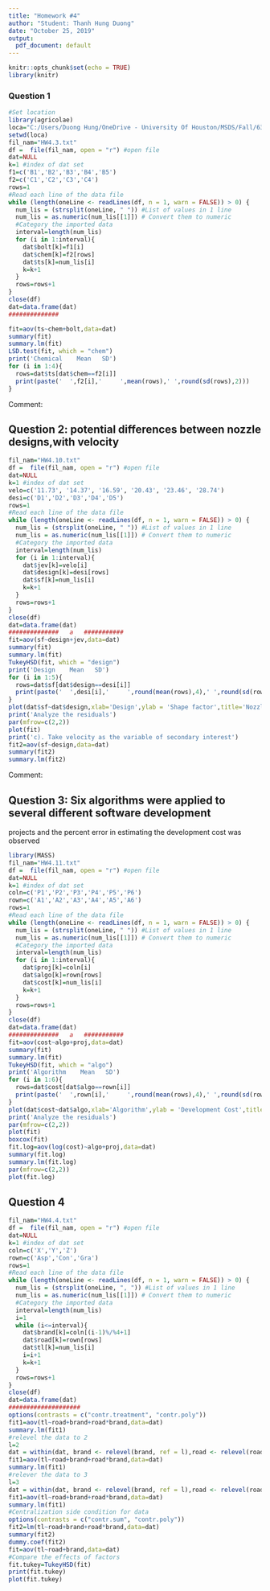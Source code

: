```yaml
---
title: "Homework #4"
author: "Student: Thanh Hung Duong"
date: "October 25, 2019"
output:
  pdf_document: default
---
```


```r
knitr::opts_chunk$set(echo = TRUE)
library(knitr)
```

### Question 1

```r
#Set location
library(agricolae)
loca="C:/Users/Duong Hung/OneDrive - University Of Houston/MSDS/Fall/6357/HW"
setwd(loca)
fil_nam="HW4.3.txt"
df =  file(fil_nam, open = "r") #open file
dat=NULL
k=1 #index of dat set
f1=c('B1','B2','B3','B4','B5')
f2=c('C1','C2','C3','C4')
rows=1
#Read each line of the data file
while (length(oneLine <- readLines(df, n = 1, warn = FALSE)) > 0) {
  num_lis = (strsplit(oneLine, " ")) #List of values in 1 line
  num_lis = as.numeric(num_lis[[1]]) # Convert them to numeric
  #Category the imported data
  interval=length(num_lis)
  for (i in 1:interval){
    dat$bolt[k]=f1[i]
    dat$chem[k]=f2[rows]
    dat$ts[k]=num_lis[i]
    k=k+1
  }
  rows=rows+1
} 
close(df)
dat=data.frame(dat)
##############

fit=aov(ts~chem+bolt,data=dat)
summary(fit)
summary.lm(fit)
LSD.test(fit, which = "chem")
print('Chemical    Mean   SD')
for (i in 1:4){
  rows=dat$ts[dat$chem==f2[i]]
  print(paste('  ',f2[i],'     ',mean(rows),' ',round(sd(rows),2)))
}

```

Comment:

\hrulefill

\hrulefill

\hrulefill

\hrulefill

\hrulefill

## Question 2: potential differences between nozzle designs,with velocity

```r
fil_nam="HW4.10.txt"
df =  file(fil_nam, open = "r") #open file
dat=NULL
k=1 #index of dat set
velo=c('11.73', '14.37', '16.59', '20.43', '23.46', '28.74')
desi=c('D1','D2','D3','D4','D5')
rows=1
#Read each line of the data file
while (length(oneLine <- readLines(df, n = 1, warn = FALSE)) > 0) {
  num_lis = (strsplit(oneLine, " ")) #List of values in 1 line
  num_lis = as.numeric(num_lis[[1]]) # Convert them to numeric
  #Category the imported data
  interval=length(num_lis)
  for (i in 1:interval){
    dat$jev[k]=velo[i]
    dat$design[k]=desi[rows]
    dat$sf[k]=num_lis[i]
    k=k+1
  }
  rows=rows+1
} 
close(df)
dat=data.frame(dat)
##############   a   ###########
fit=aov(sf~design+jev,data=dat)
summary(fit)
summary.lm(fit)
TukeyHSD(fit, which = "design")
print('Design    Mean   SD')
for (i in 1:5){
  rows=dat$sf[dat$design==desi[i]]
  print(paste('  ',desi[i],'     ',round(mean(rows),4),' ',round(sd(rows),4)))
}
plot(dat$sf~dat$design,xlab='Design',ylab = 'Shape factor',title='Nozzle design vs Shape factor')
print('Analyze the residuals')
par(mfrow=c(2,2))
plot(fit)
print('c). Take velocity as the variable of secondary interest')
fit2=aov(sf~design,data=dat)
summary(fit2)
summary.lm(fit2)
```
Comment:

\hrulefill

\hrulefill

\hrulefill

\hrulefill

\hrulefill

\hrulefill

\hrulefill

## Question 3: Six algorithms were applied to several different software development 
projects and the percent error in estimating the development cost was observed


```r
library(MASS)
fil_nam="HW4.11.txt"
df =  file(fil_nam, open = "r") #open file
dat=NULL
k=1 #index of dat set
coln=c('P1','P2','P3','P4','P5','P6')
rown=c('A1','A2','A3','A4','A5','A6')
rows=1
#Read each line of the data file
while (length(oneLine <- readLines(df, n = 1, warn = FALSE)) > 0) {
  num_lis = (strsplit(oneLine, " ")) #List of values in 1 line
  num_lis = as.numeric(num_lis[[1]]) # Convert them to numeric
  #Category the imported data
  interval=length(num_lis)
  for (i in 1:interval){
    dat$proj[k]=coln[i]
    dat$algo[k]=rown[rows]
    dat$cost[k]=num_lis[i]
    k=k+1
  }
  rows=rows+1
} 
close(df)
dat=data.frame(dat)
##############   a   ###########
fit=aov(cost~algo+proj,data=dat)
summary(fit)
summary.lm(fit)
TukeyHSD(fit, which = "algo")
print('Algorithm    Mean   SD')
for (i in 1:6){
  rows=dat$cost[dat$algo==rown[i]]
  print(paste('  ',rown[i],'     ',round(mean(rows),4),' ',round(sd(rows),4)))
}
plot(dat$cost~dat$algo,xlab='Algorithm',ylab = 'Development Cost',title='Algorithm types vs Software Development Cost')
print('Analyze the residuals')
par(mfrow=c(2,2))
plot(fit)
boxcox(fit)
fit.log=aov(log(cost)~algo+proj,data=dat)
summary(fit.log)
summary.lm(fit.log)
par(mfrow=c(2,2))
plot(fit.log)

```
## Question 4

```r
fil_nam="HW4.4.txt"
df =  file(fil_nam, open = "r") #open file
dat=NULL
k=1 #index of dat set
coln=c('X','Y','Z')
rown=c('Asp','Con','Gra')
rows=1
#Read each line of the data file
while (length(oneLine <- readLines(df, n = 1, warn = FALSE)) > 0) {
  num_lis = (strsplit(oneLine, ", ")) #List of values in 1 line
  num_lis = as.numeric(num_lis[[1]]) # Convert them to numeric
  #Category the imported data
  interval=length(num_lis)
  i=1
  while (i<=interval){
    dat$brand[k]=coln[(i-1)%/%4+1]
    dat$road[k]=rown[rows]
    dat$tl[k]=num_lis[i]
    i=i+1
    k=k+1
  }
  rows=rows+1
} 
close(df)
dat=data.frame(dat)
####################
options(contrasts = c("contr.treatment", "contr.poly")) 
fit1=aov(tl~road+brand+road*brand,data=dat)
summary.lm(fit1)
#relevel the data to 2
l=2
dat = within(dat, brand <- relevel(brand, ref = l),road <- relevel(road, ref = l))
fit1=aov(tl~road+brand+road*brand,data=dat)
summary.lm(fit1)
#relever the data to 3
l=3
dat = within(dat, brand <- relevel(brand, ref = l),road <- relevel(road, ref = l))
fit1=aov(tl~road+brand+road*brand,data=dat)
summary.lm(fit1)
#Centralization side condition for data
options(contrasts = c("contr.sum", "contr.poly")) 
fit2=lm(tl~road+brand+road*brand,data=dat)
summary(fit2)
dummy.coef(fit2)
fit=aov(tl~road+brand,data=dat)
#Compare the effects of factors
fit.tukey=TukeyHSD(fit)
print(fit.tukey)
plot(fit.tukey)
```


\pagebreak

```r
```
```r
```
```r
```
